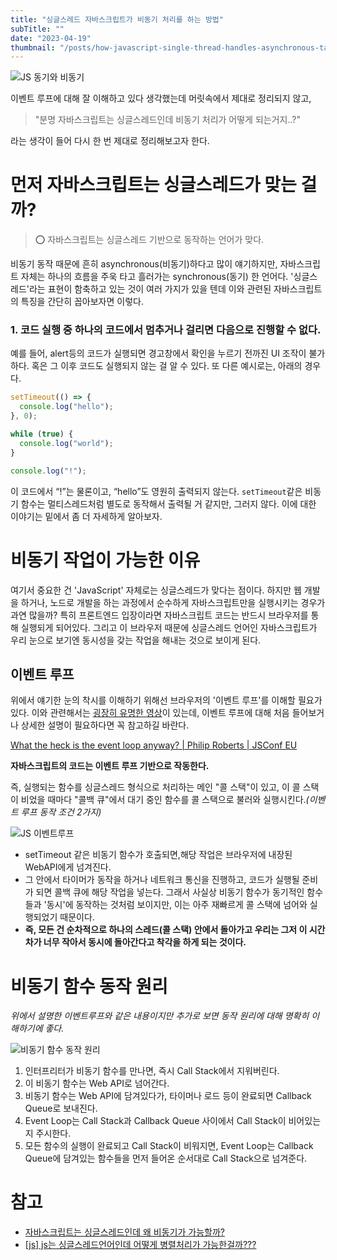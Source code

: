 ```yaml
---
title: "싱글스레드 자바스크립트가 비동기 처리를 하는 방법"
subTitle: ""
date: "2023-04-19"
thumbnail: "/posts/how-javascript-single-thread-handles-asynchronous-tasks/cover.png"
---
```


![JS 동기와 비동기](/posts/how-javascript-single-thread-handles-asynchronous-tasks/1.png)

이벤트 루프에 대해 잘 이해하고 있다 생각했는데 머릿속에서 제대로 정리되지 않고,

> "분명 자바스크립트는 싱글스레드인데 비동기 처리가 어떻게 되는거지..?"

라는 생각이 들어 다시 한 번 제대로 정리해보고자 한다.

# 먼저 자바스크립트는 싱글스레드가 맞는 걸까?

> ⭕️ 자바스크립트는 싱글스레드 기반으로 동작하는 언어가 맞다.

비동기 동작 때문에 흔히 asynchronous(비동기)하다고 많이 얘기하지만, 자바스크립트 자체는 하나의 흐름을 주욱 타고 흘러가는 synchronous(동기) 한 언어다. '싱글스레드'라는 표현이 함축하고 있는 것이 여러 가지가 있을 텐데 이와 관련된 자바스크립트의 특징을 간단히 꼽아보자면 이렇다.

### 1. 코드 실행 중 하나의 코드에서 멈추거나 걸리면 다음으로 진행할 수 없다.

예를 들어, alert등의 코드가 실행되면 경고창에서 확인을 누르기 전까진 UI 조작이 불가하다. 혹은 그 이후 코드도 실행되지 않는 걸 알 수 있다. 또 다른 예시로는, 아래의 경우다.

```jsx
setTimeout(() => {
  console.log("hello");
}, 0);

while (true) {
  console.log("world");
}

console.log("!");
```

이 코드에서 “!”는 물론이고, “hello”도 영원히 출력되지 않는다. `setTimeout`같은 비동기 함수는 멀티스레드처럼 별도로 동작해서 출력될 거 같지만, 그러지 않다. 이에 대한 이야기는 밑에서 좀 더 자세하게 알아보자.

# 비동기 작업이 가능한 이유

여기서 중요한 건 'JavaScript' 자체로는 싱글스레드가 맞다는 점이다. 하지만 웹 개발을 하거나, 노드로 개발을 하는 과정에서 순수하게 자바스크립트만을 실행시키는 경우가 과연 많을까? 특히 프론트엔드 입장이라면 자바스크립트 코드는 반드시 브라우저를 통해 실행되게 되어있다. 그리고 이 브라우저 때문에 싱글스레드 언어인 자바스크립트가 우리 눈으로 보기엔 동시성을 갖는 작업을 해내는 것으로 보이게 된다.

## 이벤트 루프

위에서 얘기한 눈의 착시를 이해하기 위해선 브라우저의 '이벤트 루프'를 이해할 필요가 있다. 이와 관련해서는 [굉장히 유명한 영상](https://www.youtube.com/watch?v=8aGhZQkoFbQ)이 있는데, 이벤트 루프에 대해 처음 들어보거나 상세한 설명이 필요하다면 꼭 참고하길 바란다.

[What the heck is the event loop anyway? | Philip Roberts | JSConf EU](https://www.youtube.com/watch?v=8aGhZQkoFbQ)

**자바스크립트의 코드는 이벤트 루프 기반으로 작동한다.**

즉, 실행되는 함수를 싱글스레드 형식으로 처리하는 메인 "콜 스택"이 있고, 이 콜 스택이 비었을 때마다 "콜백 큐"에서 대기 중인 함수를 콜 스택으로 불러와 실행시킨다._(이벤트 루프 동작 조건 2가지)_

![JS 이벤트루프](/posts/how-javascript-single-thread-handles-asynchronous-tasks/2.png)

- setTimeout 같은 비동기 함수가 호출되면,해당 작업은 브라우저에 내장된 WebAPI에게 넘겨진다.
- 그 안에서 타이머가 동작을 하거나 네트워크 통신을 진행하고, 코드가 실행될 준비가 되면 콜백 큐에 해당 작업을 넣는다. 그래서 사실상 비동기 함수가 동기적인 함수들과 '동시'에 동작하는 것처럼 보이지만, 이는 아주 재빠르게 콜 스택에 넘어와 실행되었기 때문이다.
- **즉, 모든 건 순차적으로 하나의 스레드(콜 스택) 안에서 돌아가고 우리는 그저 이 시간 차가 너무 작아서 동시에 돌아간다고 착각을 하게 되는 것이다.**

# 비동기 함수 동작 원리

_위에서 설명한 이벤트루프와 같은 내용이지만 추가로 보면 동작 원리에 대해 명확히 이해하기에 좋다._

![비동기 함수 동작 원리](/posts/how-javascript-single-thread-handles-asynchronous-tasks/3.png)

1. 인터프리터가 비동기 함수를 만나면, 즉시 Call Stack에서 지워버린다.
2. 이 비동기 함수는 Web API로 넘어간다.
3. 비동기 함수는 Web API에 담겨있다가, 타이머나 로드 등이 완료되면 Callback Queue로 보내진다.
4. Event Loop는 Call Stack과 Callback Queue 사이에서 Call Stack이 비어있는지 주시한다.
5. 모든 함수의 실행이 완료되고 Call Stack이 비워지면, Event Loop는 Callback Queue에 담겨있는 함수들을 먼저 들어온 순서대로 Call Stack으로 넘겨준다.

# 참고

- [자바스크립트는 싱글스레드인데 왜 비동기가 가능할까?](https://stitchcoding.tistory.com/44)
- [[js] js는 싱글스레드언어인데 어떻게 병렬처리가 가능한걸까???](https://coding-lks.tistory.com/174)
